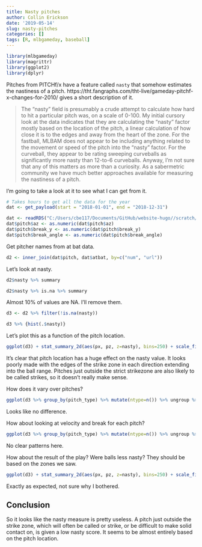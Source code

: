 ```yaml
---
title: Nasty pitches
author: Collin Erickson
date: '2019-05-14'
slug: nasty-pitches
categories: []
tags: [R, mlbgameday, baseball]
---
```



```r
library(mlbgameday)
library(magrittr)
library(ggplot2)
library(dplyr)
```

Pitches from PITCHf/x have a feature called `nasty`
that somehow estimates the nastiness of a pitch.
https://tht.fangraphs.com/tht-live/gameday-pitchf-x-changes-for-2010/
gives a short description of it.

> The “nasty” field is presumably a crude attempt to calculate how hard to hit a particular pitch was, on a scale of 0-100. My initial cursory look at the data indicates that they are calculating the “nasty” factor mostly based on the location of the pitch, a linear calculation of how close it is to the edges and away from the heart of the zone. For the fastball, MLBAM does not appear to be including anything related to the movement or speed of the pitch into the “nasty” factor. For the curveball, they appear to be rating sweeping curveballs as significantly more nasty than 12-to-6 curveballs. Anyway, I’m not sure that any of this matters as more than a curiosity. As a sabermetric community we have much better approaches available for measuring the nastiness of a pitch.

I'm going to take a look at it to see what I can get from it.


```r
# Takes hours to get all the data for the year
dat <- get_payload(start = "2018-01-01", end = "2018-12-31")
```


```r
dat <- readRDS("C:/Users/cbe117/Documents/GitHub/website-hugo//scratch/MLB2018.rds")
dat$pitch$az <- as.numeric(dat$pitch$az)
dat$pitch$break_y <- as.numeric(dat$pitch$break_y)
dat$pitch$break_angle <- as.numeric(dat$pitch$break_angle)
```

Get pitcher names from at bat data.
```r
d2 <- inner_join(dat$pitch, dat$atbat, by=c("num", "url"))
```

Let's look at nasty.

```r
d2$nasty %>% summary
```

```r
d2$nasty %>% is.na %>% summary
```

Almost 10% of values are NA.
I'll remove them.

```r
d3 <- d2 %>% filter(!is.na(nasty))
```


```r
d3 %>% {hist(.$nasty)}
```

Let's plot this as a function of the pitch location.

```r
ggplot(d3) + stat_summary_2d(aes(px, pz, z=nasty), bins=250) + scale_fill_gradientn(colors=c('blue', 'yellow', 'red'))
```

It's clear that pitch location has a huge effect on the nasty value.
It looks poorly made with the edges of the strike zone in each direction
extending into the ball range.
Pitches just outside the strict strikezone are also likely to be called strikes,
so it doesn't really make sense.

How does it vary over pitches?

```r
ggplot(d3 %>% group_by(pitch_type) %>% mutate(ntype=n()) %>% ungroup %>% filter(ntype>1000)) + stat_summary_2d(aes(px, pz, z=nasty), bins=50) + scale_fill_gradientn(colors=c('blue', 'yellow', 'red')) + facet_wrap(. ~ pitch_type)
```

Looks like no difference.

How about looking at velocity and break for each pitch?

```r
ggplot(d3 %>% group_by(pitch_type) %>% mutate(ntype=n()) %>% ungroup %>% filter(ntype>1000)) + stat_summary_2d(aes(start_speed, break_length, z=nasty), bins=50) + scale_fill_gradientn(colors=c('blue', 'yellow', 'red')) + facet_wrap(. ~ pitch_type)
```

No clear patterns here.

How about the result of the play?
Were balls less nasty? They should be based on the zones we saw.

```r
ggplot(d3) + stat_summary_2d(aes(px, pz, z=nasty), bins=250) + scale_fill_gradientn(colors=c('blue', 'yellow', 'red')) + facet_grid(. ~ type)
```

Exactly as expected, not sure why I bothered.

## Conclusion

So it looks like the nasty measure is pretty useless.
A pitch just outside the strike zone, which will often be called or strike,
or be difficult to make solid contact on, is given a low
nasty score.
It seems to be almost entirely based on the pitch location.

